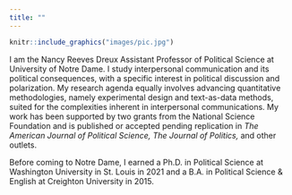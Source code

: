 ```yaml
---
title: ""
---
```



```r
knitr::include_graphics("images/pic.jpg")
```


I am the Nancy Reeves Dreux Assistant Professor of Political Science at University of Notre Dame. I study interpersonal
communication and its political consequences, with a specific interest in political discussion and polarization. My research agenda equally involves advancing quantitative methodologies, namely experimental design and
text-as-data methods, suited for the complexities inherent in interpersonal communications. My work has been supported by two grants from the National Science Foundation and is published or accepted pending replication in *The American Journal of Political Science,* *The Journal of Politics,* and other outlets.

Before coming to Notre Dame, I earned a Ph.D. in Political Science at Washington University in St. Louis in 2021 and a B.A. in Political Science & English at Creighton University in 2015.
